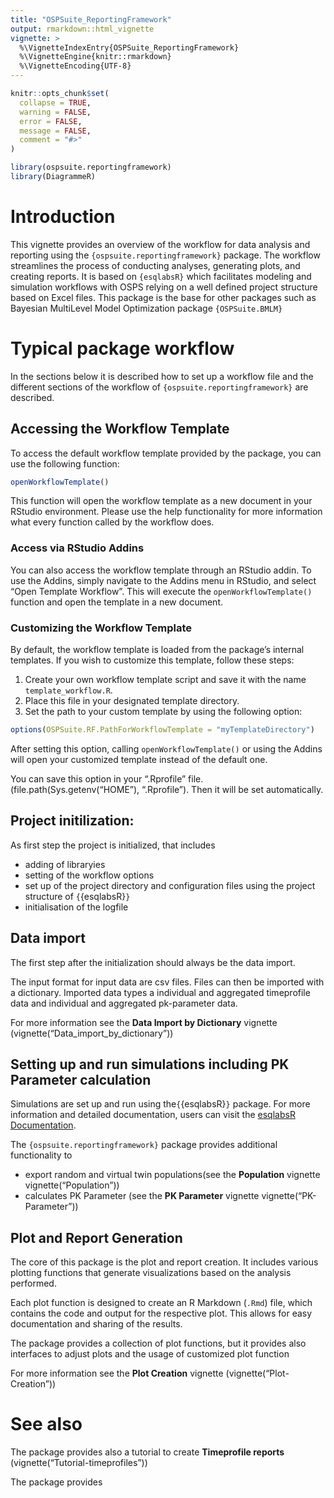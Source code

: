 ```yaml
---
title: "OSPSuite_ReportingFramework"
output: rmarkdown::html_vignette
vignette: >
  %\VignetteIndexEntry{OSPSuite_ReportingFramework}
  %\VignetteEngine{knitr::rmarkdown}
  %\VignetteEncoding{UTF-8}
---
```


```r
knitr::opts_chunk$set(
  collapse = TRUE,
  warning = FALSE,
  error = FALSE,
  message = FALSE,
  comment = "#>"
)
```

```r
library(ospsuite.reportingframework)
library(DiagrammeR)
```

# Introduction

This vignette provides an overview of the workflow for data analysis and reporting using the `{ospsuite.reportingframework}` package. The workflow streamlines the process of conducting analyses, generating plots, and creating reports.
It is based on `{esqlabsR}` which facilitates modeling and simulation workflows with OSPS relying on a well defined project structure based on Excel files.
This package is the base for other packages such as Bayesian MultiLevel Model Optimization package `{OSPSuite.BMLM}`

# Typical package workflow

In the sections below it is described how to set up a workflow file and the different sections of the workflow  of `{ospsuite.reportingframework}` are described. 


## Accessing the Workflow Template

To access the default workflow template provided by the package, you can use the following function:

```r
openWorkflowTemplate()
```

 This function will open the workflow template as a new document in your RStudio environment.
 Please use the help functionality for more information what every function called by the workflow does.

### Access via RStudio Addins

You can also access the workflow template through an RStudio addin. 
To use the Addins, simply navigate to the Addins menu in RStudio, and select "Open Template Workflow". This will execute the `openWorkflowTemplate()` function and open the template in a new document.

### Customizing the Workflow Template

By default, the workflow template is loaded from the package's internal templates. If you wish to customize this template, follow these steps:

1. Create your own workflow template script and save it with the name `template_workflow.R`.
2. Place this file in your designated template directory.
3. Set the path to your custom template by using the following option:

```r
options(OSPSuite.RF.PathForWorkflowTemplate = "myTemplateDirectory")
```

After setting this option, calling `openWorkflowTemplate()` or using the Addins will open your customized template instead of the default one.

You can save this option in your ".Rprofile" file. (file.path(Sys.getenv("HOME"), ".Rprofile"). Then it will be set automatically.


## Project initilization:

As first step the project is initialized, that includes 

- adding of  libraryies
- setting of the  workflow options
- set up of the project directory and configuration files using the project structure of `{`{esqlabsR}`}`
- initialisation of the logfile

## Data import

The first step after the initialization should always be the data import.

The input format for input data are csv files. Files can then be imported with a dictionary.
Imported data types a individual and aggregated timeprofile data and individual and aggregated pk-parameter data.

For more information see the **Data Import by Dictionary** vignette (vignette("Data_import_by_dictionary"))

## Setting up and run simulations including PK Parameter calculation

Simulations are set up and run using the`{`{esqlabsR}`}` package.
For more information and detailed documentation, users can visit the [esqlabsR Documentation](https://esqlabs.github.io/esqlabsR/).

The `{ospsuite.reportingframework}`  package provides additional functionality to 

- export random and virtual twin populations(see the **Population** vignette vignette("Population"))
- calculates PK Parameter (see the **PK Parameter** vignette vignette("PK-Parameter"))
 

## Plot and Report Generation

The core of this package is the plot and report creation.
It includes various plotting functions that generate visualizations based on the analysis performed. 

Each plot function is designed to create an R Markdown (`.Rmd`) file, which contains the code and output for the respective plot. This allows for easy documentation and sharing of the results.

The package provides a collection of plot functions, but it provides also interfaces to adjust plots and the usage of customized plot function

For more information see the **Plot Creation** vignette (vignette("Plot-Creation"))

# See also

The package provides also a tutorial to create **Timeprofile reports** (vignette("Tutorial-timeprofiles"))

The package provides 





